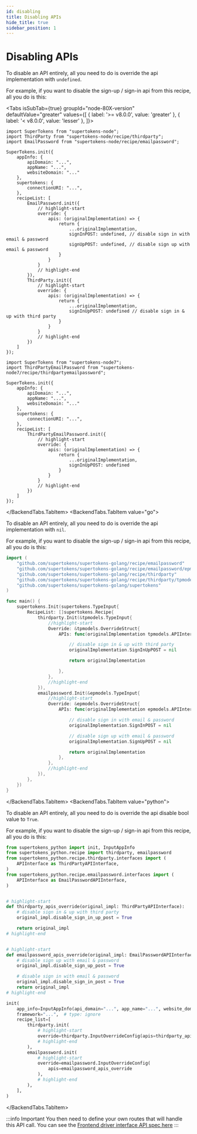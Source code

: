 ```yaml
---
id: disabling
title: Disabling APIs
hide_title: true
sidebar_position: 1
---
```



# Disabling APIs

<BackendTabs>
<BackendTabs.TabItem value="nodejs">

To disable an API entirely, all you need to do is override the api implementation with `undefined`.

For example, if you want to disable the sign-up / sign-in api from this recipe, all you do is this:

<Tabs
	isSubTab={true}
	groupId="node-80X-version"
	defaultValue="greater"
	values={[
		{ label: '>= v8.0.0', value: 'greater' },
		{ label: '< v8.0.0', value: 'lesser' },
	]}>
<TabItem value="greater">

```tsx
import SuperTokens from "supertokens-node";
import ThirdParty from "supertokens-node/recipe/thirdparty";
import EmailPassword from "supertokens-node/recipe/emailpassword";

SuperTokens.init({
    appInfo: {
        apiDomain: "...",
        appName: "...",
        websiteDomain: "..."
    },
    supertokens: {
        connectionURI: "...",
    },
    recipeList: [
        EmailPassword.init({
            // highlight-start
            override: {
                apis: (originalImplementation) => {
                    return {
                        ...originalImplementation,
                        signInPOST: undefined, // disable sign in with email & password
                        signUpPOST: undefined, // disable sign up with email & password
                    }
                }
            }
            // highlight-end
        }),
        ThirdParty.init({
            // highlight-start
            override: {
                apis: (originalImplementation) => {
                    return {
                        ...originalImplementation,
                        signInUpPOST: undefined // disable sign in & up with third party
                    }
                }
            }
            // highlight-end
        })
    ]
});
```

</TabItem>
<TabItem value="lesser">

```tsx
import SuperTokens from "supertokens-node7";
import ThirdPartyEmailPassword from "supertokens-node7/recipe/thirdpartyemailpassword";

SuperTokens.init({
    appInfo: {
        apiDomain: "...",
        appName: "...",
        websiteDomain: "..."
    },
    supertokens: {
        connectionURI: "...",
    },
    recipeList: [
        ThirdPartyEmailPassword.init({
            // highlight-start
            override: {
                apis: (originalImplementation) => {
                    return {
                        ...originalImplementation,
                        signInUpPOST: undefined
                    }
                }
            }
            // highlight-end
        })
    ]
});
```

</TabItem>
</Tabs>

</BackendTabs.TabItem>
<BackendTabs.TabItem value="go">

To disable an API entirely, all you need to do is override the api implementation with `nil`.

For example, if you want to disable the sign-up / sign-in api from this recipe, all you do is this:

```go
import (
	"github.com/supertokens/supertokens-golang/recipe/emailpassword"
	"github.com/supertokens/supertokens-golang/recipe/emailpassword/epmodels"
	"github.com/supertokens/supertokens-golang/recipe/thirdparty"
	"github.com/supertokens/supertokens-golang/recipe/thirdparty/tpmodels"
	"github.com/supertokens/supertokens-golang/supertokens"
)

func main() {
	supertokens.Init(supertokens.TypeInput{
		RecipeList: []supertokens.Recipe{
			thirdparty.Init(&tpmodels.TypeInput{
				//highlight-start
				Override: &tpmodels.OverrideStruct{
					APIs: func(originalImplementation tpmodels.APIInterface) tpmodels.APIInterface {

						// disable sign in & up with third party
						originalImplementation.SignInUpPOST = nil

						return originalImplementation

					},
				},
				//highlight-end
			}),
			emailpassword.Init(&epmodels.TypeInput{
				//highlight-start
				Override: &epmodels.OverrideStruct{
					APIs: func(originalImplementation epmodels.APIInterface) epmodels.APIInterface {

						// disable sign in with email & password
						originalImplementation.SignInPOST = nil

						// disable sign up with email & password
						originalImplementation.SignUpPOST = nil

						return originalImplementation
					},
				},
				//highlight-end
			}),
		},
	})
}
```
</BackendTabs.TabItem>
<BackendTabs.TabItem value="python">

To disable an API entirely, all you need to do is override the api disable bool value to `True`.

For example, if you want to disable the sign-up / sign-in api from this recipe, all you do is this:

```python
from supertokens_python import init, InputAppInfo
from supertokens_python.recipe import thirdparty, emailpassword
from supertokens_python.recipe.thirdparty.interfaces import (
    APIInterface as ThirdPartyAPIInterface,
)
from supertokens_python.recipe.emailpassword.interfaces import (
    APIInterface as EmailPasswordAPIInterface,
)


# highlight-start
def thirdparty_apis_override(original_impl: ThirdPartyAPIInterface):
    # disable sign in & up with third party
    original_impl.disable_sign_in_up_post = True

    return original_impl
# highlight-end


# highlight-start
def emailpassword_apis_override(original_impl: EmailPasswordAPIInterface):
    # disable sign up with email & password
    original_impl.disable_sign_up_post = True

    # disable sign in with email & password
    original_impl.disable_sign_in_post = True
    return original_impl
# highlight-end

init(
    app_info=InputAppInfo(api_domain="...", app_name="...", website_domain="..."),
    framework="...",  # type: ignore
    recipe_list=[
        thirdparty.init(
            # highlight-start
            override=thirdparty.InputOverrideConfig(apis=thirdparty_apis_override),
            # highlight-end
        ),
        emailpassword.init(
            # highlight-start
            override=emailpassword.InputOverrideConfig(
                apis=emailpassword_apis_override
            ),
            # highlight-end
        ),
    ],
)
```

</BackendTabs.TabItem>
</BackendTabs>

:::info Important
You then need to define your own routes that will handle this API call. You can see the [Frontend driver interface API spec here](/docs/references/api-reference)
:::
